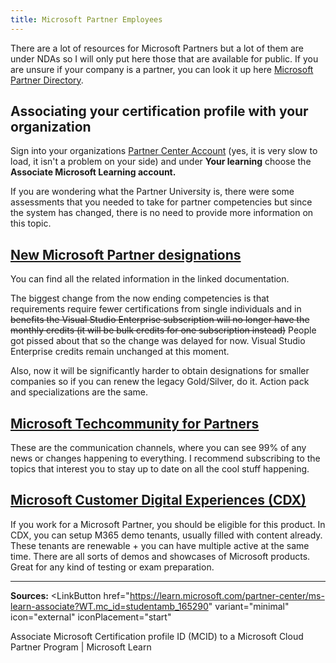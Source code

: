 ```yaml
---
title: Microsoft Partner Employees
---
```


There are a lot of resources for Microsoft Partners but a lot of them are under NDAs so I will only put here those that are available for public. If you are unsure if your company is a partner, you can look it up here [Microsoft Partner Directory](http://appsource.microsoft.com/en-us/marketplace/partner-dir/).

## Associating your certification profile with your organization

Sign into your organizations [Partner Center Account](https://partner.microsoft.com/pc/users/myaccount) (yes, it is very slow to load, it isn't a problem on your side) and under **Your learning** choose the **Associate Microsoft Learning account.**

If you are wondering what the Partner University is, there were some assessments that you needed to take for partner competencies but since the system has changed, there is no need to provide more information on this topic.

## [New Microsoft Partner designations](https://learn.microsoft.com/partner-center/introduction-to-pcs?WT.mc_id=studentamb_165290)

You can find all the related information in the linked documentation.

The biggest change from the now ending competencies is that requirements require fewer certifications from single individuals and in ~~benefits the Visual Studio Enterprise subscription will no longer have the monthly credits (it will be bulk credits for one subscription instead)~~ People got pissed about that so the change was delayed for now. Visual Studio Enterprise credits remain unchanged at this moment.

Also, now it will be significantly harder to obtain designations for smaller companies so if you can renew the legacy Gold/Silver, do it. Action pack and specializations are the same.

## [Microsoft Techcommunity for Partners](https://techcommunity.microsoft.com/t5/microsoft-partner-community/ct-p/PartnerCommunity?WT.mc_id=studentamb_165290)

These are the communication channels, where you can see 99% of any news or changes happening to everything. I recommend subscribing to the topics that interest you to stay up to date on all the cool stuff happening.

## [Microsoft Customer Digital Experiences (CDX)](https://cdx.transform.microsoft.com)

If you work for a Microsoft Partner, you should be eligible for this product. In CDX, you can setup M365 demo tenants, usually filled with content already. These tenants are renewable + you can have multiple active at the same time. There are all sorts of demos and showcases of Microsoft products. Great for any kind of testing or exam preparation. 

---

**Sources:**
<LinkButton
  href="https://learn.microsoft.com/partner-center/ms-learn-associate?WT.mc_id=studentamb_165290"
  variant="minimal"
  icon="external"
  iconPlacement="start"
>
  Associate Microsoft Certification profile ID (MCID) to a Microsoft Cloud Partner Program | Microsoft Learn
</LinkButton>
